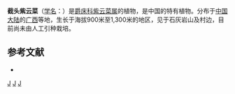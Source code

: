 {{Speciesbox 
| taxon = Strobilanthes truncata 
| authority = [[方鼎|D. Fang]] et [[罗献瑞|H. S. Lo]]
}}

'''截头紫云菜'''（[[学名|学名]]：{{lang|la|''Strobilanthes truncata''}}）是[[爵床科|爵床科]][[紫云菜属|紫云菜属]]的植物，是中国的特有植物。分布于[[中国大陆|中国大陆]]的[[广西|广西]]等地，生长于海拔900米至1,300米的地区，见于石灰岩山及村边，目前尚未由人工引种栽培。

== 参考文献 ==
<div class="references-small">
* {{cite web| url =http://www.bioinfo.cn/db05/KmzwSpecies.php?action=view&id=318| title =截头紫云菜| work =《中国高等植物数据库全库》| publisher =中国科学院微生物研究所| author =昆明植物研究所| accessdate =2009-02-21| deadurl =yes| archiveurl =https://web.archive.org/web/20160305005647/http://www.bioinfo.cn/db05/KmzwSpecies.php?action=view&id=318| archivedate =2016-03-05}}
</div>
{{Taxonbar|from=Q11075124}}

[[Category:马蓝属|J]]
[[Category:中國特有植物|J]]
[[Category:广西植物|J]]